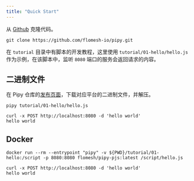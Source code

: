 ```yaml
---
title: "Quick Start"
---
```


从 [Github](https://github.com/flomesh-io/pipy) 克隆代码。

```shell
git clone https://github.com/flomesh-io/pipy.git
```

在 `tutorial` 目录中有脚本的开发教程，这里使用 `tutorial/01-hello/hello.js` 作为示例，在该脚本中，监听 `8080` 端口的服务会返回请求的内容。

## 二进制文件

在 Pipy 仓库的[发布页面](https://github.com/flomesh-io/pipy/releases/latest)，下载对应平台的二进制文件，并解压。

```shell
pipy tutorial/01-hello/hello.js

curl -x POST http://localhost:8080 -d 'hello world'
hello world
```

## Docker

```shell
docker run --rm --entrypoint "pipy" -v ${PWD}/tutorial/01-hello:/script -p 8080:8080 flomesh/pipy-pjs:latest /script/hello.js

curl -x POST http://localhost:8080 -d 'hello world'
hello world
```